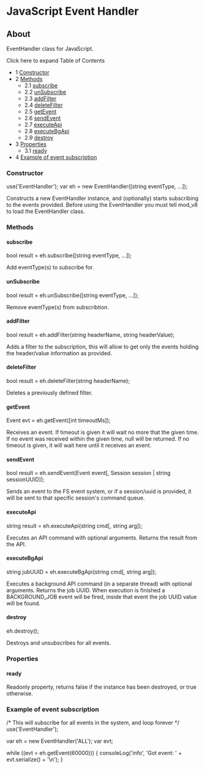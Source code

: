 
# JavaScript Event Handler 

 

## About

EventHandler class for JavaScript.

Click here to expand Table of Contents

* 1 [Constructor](#constructor)
* 2 [Methods](#-freeswitch--javascript-event-handler-)  
   * 2.1 [subscribe](#subscribe)  
   * 2.2 [unSubscribe](#unsubscribe)  
   * 2.3 [addFilter](#addfilter)  
   * 2.4 [deleteFilter](#deletefilter)  
   * 2.5 [getEvent](#sendevent)  
   * 2.6 [sendEvent](#sendevent)  
   * 2.7 [executeApi](#executeapi)  
   * 2.8 [executeBgApi](#executebgapi)  
   * 2.9 [destroy](#-freeswitch--javascript-event-handler-)
* 3 [Properties](#properties)  
   * 3.1 [ready](#-freeswitch--javascript-event-handler-)
* 4 [Example of event subscription](#example-of-event-subscription)

### Constructor

use('EventHandler');
var eh = new EventHandler([string eventType, ...]);

Constructs a new EventHandler instance, and (optionally) starts subscribing to the events provided. Before using the EventHandler you must tell mod\_v8 to load the EventHandler class.

### Methods

#### subscribe

bool result = eh.subscribe([string eventType, ...]);

Add eventType(s) to subscribe for.

#### unSubscribe

bool result = eh.unSubscribe([string eventType, ...]);

Remove eventType(s) from subscribtion.

#### addFilter

bool result = eh.addFilter(string headerName, string headerValue);

Adds a filter to the subscription, this will allow to get only the events holding the header/value information as provided.

#### deleteFilter

bool result = eh.deleteFilter(string headerName);

Deletes a previously defined filter.

#### getEvent

Event evt = eh.getEvent([int timeoutMs]);

Receives an event. If timeout is given it will wait no more that the given time. If no event was received within the given time, null will be returned. If no timeout is given, it will wait here until it receives an event.

#### sendEvent

bool result = eh.sendEvent(Event event[, Session session | string sessionUUID]);

Sends an event to the FS event system, or if a session/uuid is provided, it will be sent to that specific session's command queue.

#### executeApi

string result = eh.executeApi(string cmd[, string arg]);

Executes an API command with optional arguments. Returns the result from the API.

#### executeBgApi

string jubUUID = eh.executeBgApi(string cmd[, string arg]);

Executes a background API command (in a separate thread) with optional arguments. Returns the job UUID. When execution is finished a BACKGROUND\_JOB event will be fired, inside that event the job UUID value will be found.

#### destroy

eh.destroy();

Destroys and unsubscribes for all events.

### Properties

#### ready

Readonly property, returns false if the instance has been destroyed, or true otherwise.

### Example of event subscription

   /* This will subscribe for all events in the system, and loop forever */
   use('EventHandler');
   
   var eh = new EventHandler('ALL');
   var evt;
   
   while ((evt = eh.getEvent(60000))) {
       consoleLog('info', 'Got event: ' + evt.serialize() + '\n');
   }


